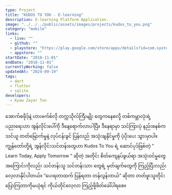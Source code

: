 ---
type: Project
title: "KUDOS TO YOU - E-learning"
description: E-learning Platform Application.
image: "../../../public/assets/images/projects/kudos_to_you.png"
category: "mobile"
links:
  - live: ""
  - github: ""
  - playstore: "https://play.google.com/store/apps/details?id=com.systematic.kudos"
  - appstore: ""
startDate: "2018-11-01"
endDate: "2018-11-01"
currentlyWorking: false
updatedAt: "2024-09-19"
tags:
  - dart
  - flutter
  - sqlite
developers:
  - Kyaw Zayar Tun
---

အောက်စဖိုဒ့်နဲ့ ဟားဗက်စ်လို တက္ကသိုလ်ကြီးမျိုး တွေကနေစလို့ တစ်ကမ္ဘာလုံးရဲ့ ပညာရေးဟာ အွန်လိုင်းပေါ်ကို ဒီနေ့ရောက်လာပါပြီ။ ဒီနေရာမှာ သင်ကြားပုံ နည်းစနစ်က သင်ယူ တတ်မြောက်မှုနဲ့ လုပ်ငန်းခွင် ပြန်လည် အသုံးချနိုင်မှုကို ပံ့ပိုးပေး သွားမှာပါ။ ကျွန်တော်တို့ရဲ့ အွန်လိုင်းသင်တန်းတွေဟာ Kudos To You ရဲ့ ဆောင်ပုဒ်ဖြစ်တဲ့ " Learn Today, Apply Tomorrow " ဆိုတဲ့ အတိုင်း စိတ်ကျေနပ်ဖွယ်ရာ အသုံးဝင်မှုတွေ အကြောင်းကိုလည်း သင်တန်းသူ သင်တန်းသား တွေရဲ့ မှတ်ချက်တွေကို ကြည့်ပြီးလည်း လေ့လာနိုင်ပါတယ်။ “ပေးရတာထက် ပြန်ရတာ တန်လွန်းတယ်” ဆိုတာ တတ်ဖူးသူတိုင်း ပြောကြတာကိုမယုံရင် ကိုယ်တိုင်လေ့လာ ကြည့်ဖို့ဖိတ်ခေါ်ပါရစေ။
